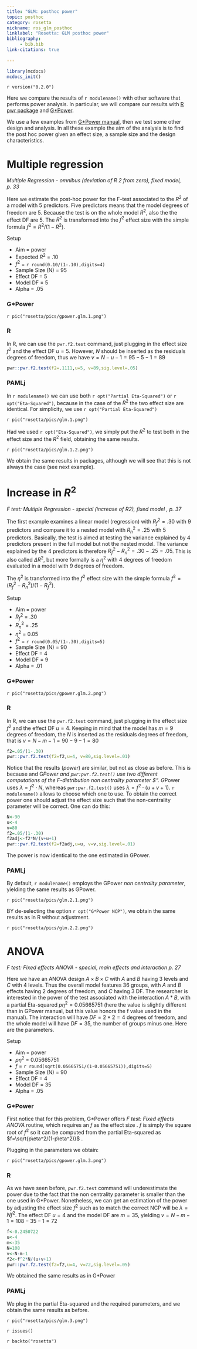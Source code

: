 ```yaml
---
title: "GLM: posthoc power"
topic: posthoc
category: rosetta
nickname: ros_glm_posthoc
linklabel: "Rosetta: GLM posthoc power" 
bibliography: 
     - bib.bib
link-citations: true
        
---
```



```r
library(mcdocs)
mcdocs_init()
```

`r version("0.2.0")`

Here we compare the results of `r modulename()` with other software that performs power analysis. In particular, we will compare our results with [R pwr package](https://cran.r-project.org/web/packages/pwr/pwr.pdf) and [G*Power](https://www.psychologie.hhu.de/arbeitsgruppen/allgemeine-psychologie-und-arbeitspsychologie/gpower). 

We use a few examples from [G*Power manual](https://www.psychologie.hhu.de/arbeitsgruppen/allgemeine-psychologie-und-arbeitspsychologie/gpower), then we test some other design and analysis. In all these example the aim of the analysis is to find the post hoc power given an effect size, a sample size and the design characteristics.

# Multiple regression

<i> Multiple Regression - omnibus (deviation of R 2 from zero), fixed model, p. 33 </i>

Here we estimate the post-hoc power for the F-test associated to the $R^2$ of a model with 5 predictors. Five predictors means that the model degrees of freedom are 5. Because the test is on the whole model $R^2$, also the the effect DF are 5. The $R^2$ is transformed into the $f^2$ effect size with the simple formula $f^2=R^2/(1-R^2)$.

:::{ .adm .adm-setup}
Setup

*   Aim = power
*   Expected $R^2$    = .10
*   $f^2$              = `r round(0.10/(1-.10),digits=4)`
*   Sample Size (N) = 95
*   Effect DF       = 5
*   Model  DF       = 5
*   Alpha           = .05

:::

### G*Power

`r pic("rosetta/pics/gpower.glm.1.png")`

    
### R

In R, we can use the `pwr.f2.test` command, just plugging in the effect size $f^2$ and the effect DF $u=5$. However, $N$ should be inserted as the residuals degrees of freedom, thus we have $v=N-u-1=95-5-1=89$

```r

pwr::pwr.f2.test(f2=.1111,u=5, v=89,sig.level=.05)

```

### PAMLj

In `r modulename()` we can use both `r opt("Partial Eta-Squared")` or `r opt("Eta-Squared")`, because in the case of the $R^2$ the two effect size are identical. For simplicity, we use `r opt("Partial Eta-Squared")`

`r pic("rosetta/pics/glm.1.png")`

Had we used `r opt("Eta-Squared")`, we simply put the $R^2$ to test both in the effect size and the $R^2$ field, obtaining the same results.

`r pic("rosetta/pics/glm.1.2.png")`

We obtain the same results in packages, although we will see that this is not always the case (see next example).


# Increase in $R^2$

<i> F test: Multiple Regression - special (increase of R2), fixed model , p. 37 </i>

The first example examines a linear model (regression) with $R_f^2=.30$ with 9 predictors and compare it to a nested model with $R_n^2=.25$ with 5 predictors. Basically, the test is aimed at testing the variance explained by 4 predictors present in the full model but not the nested model. The variance explained by the 4 predictors is therefore $R_f^2-R_n^2=.30-.25=.05$.  This is also called $\Delta R^2$, but more formally is a $\eta^2$ with 4 degrees of freedom evaluated in a model with 9 degrees of freedom.

The $\eta^2$ is transformed into the $f^2$ effect size with the simple formula $f^2=(R_f^2-R_n^2)/(1-R_f^2)$.

:::{ .adm .adm-setup}
Setup

*   Aim = power
*   $R_f^2$    = .30
*   $R_n^2$    = .25
*   $\eta^2$    =  0.05
*   $f^2$              = `r round(0.05/(1-.30),digits=5)`
*   Sample Size (N) = 90
*   Effect DF       = 4
*   Model  DF       = 9
*   Alpha           = .01

:::
### G*Power

`r pic("rosetta/pics/gpower.glm.2.png")`

### R

In R, we can use the `pwr.f2.test` command, just plugging in the effect size $f^2$ and the effect DF $u=4$. Keeping in mind that the model has $m=9$ degrees of freedom, the $N$ is inserted as the residuals degrees of freedom, that is $v=N-m-1=90-9-1=80$

```r
f2=.05/(1-.30)
pwr::pwr.f2.test(f2=f2,u=4, v=80,sig.level=.01)

```

Notice that the results (_power_) are similar, but not as close as before. This is because and G*Power and `pwr:pwr.f2.test()` use two different computations of the F-distribution _non centrality parameter $\lambda"_. G*Power uses $\lambda=f^2 \cdot N$, whereas  `pwr:pwr.f2.test()` uses  $\lambda=f^2 \cdot (u+v+1)$.  `r modulename()` allows to choose which one to use. To obtain the correct power one should adjust the effect size such that the non-centrality parameter will be correct. One can do this:

```r
N<-90
u<-4
v=80
f2=.05/(1-.30)
f2adj<-f2*N/(v+u+1)
pwr::pwr.f2.test(f2=f2adj,u=u, v=v,sig.level=.01)

```

The power is now identical to the one estimated in GPower.

### PAMLj

By default,  `r modulename()` employs the GPower _non centrality parameter_, yielding the same results as GPower.

`r pic("rosetta/pics/glm.2.1.png")`

BY de-selecting the option `r opt("G*Power NCP")`, we obtain the same results as in R without adjustment.

`r pic("rosetta/pics/glm.2.2.png")`


# ANOVA 

<i> F test: Fixed effects ANOVA - special, main effects and interaction p. 27</i>

Here we have an ANOVA design $A \times B \times C$ with $A$ and $B$ having 3 levels and $C$ with 4 levels. Thus the overall model features 36 groups, with $A$ and $B$ effects having 2 degrees of freedom, and $C$ having 3 DF. The researcher is interested in the power of the test associated with the interaction $A*B$, with a partial Eta-squared $p\eta^2=0.05665751$ (here the value is slightly different than in GPower manual, but this value honors the f value used in the manual). The interaction will have $DF=2*2=4$ degrees of freedom, and the whole model will have $DF=35$, the number of groups minus one. Here are the parameters.

:::{ .adm .adm-setup}
Setup

*   Aim = power
*   $p\eta^2$   = 0.05665751
*   $f$              = `r round(sqrt(0.05665751/(1-0.05665751)),digits=5)`
*   Sample Size (N) = 90
*   Effect DF       = 4
*   Model  DF       = 35
*   Alpha           = .05

:::

### G*Power

First notice that for this problem, G*Power offers  _F test: Fixed effects ANOVA_ routine, which requires an $f$ as the effect size . $f$ is simply the square root of $f^2$ so it can be computed from the partial Eta-squared as  $f=\sqrt{p\eta^2/(1-p\eta^2)}$ .

Plugging in the parameters we obtain:

`r pic("rosetta/pics/gpower.glm.3.png")`



### R

As we have seen before, `pwr.f2.test` command will underestimate the power due to the fact that the non centrality parameter is smaller than the one used in G*Power.  Nonetheless, we can get an estimation of the power by adjusting the effect size $f^2$ such as to match the correct NCP will be $\lambda=Nf^2$. The effect DF $u=4$ and the model DF are $m=35$, yielding $v=N-m-1=108-35-1=72$

```r
f<-0.2450722
u<-4
m<-35
N=108
v<-N-m-1
f2<-f^2*N/(u+v+1)
pwr::pwr.f2.test(f2=f2,u=4, v=72,sig.level=.05)

```

We obtained the same results as in G*Power

### PAMLj

We plug in the partial Eta-squared and the required parameters, and we obtain the same results as before.

`r pic("rosetta/pics/glm.3.png")`


`r issues()`

`r backto("rosetta")`
